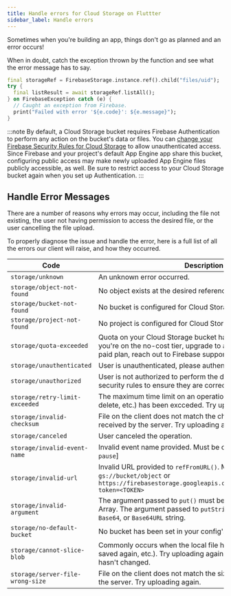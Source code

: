 ```yaml
---
title: Handle errors for Cloud Storage on Fluttter
sidebar_label: Handle errors
---
```


Sometimes when you're building an app, things don't go as planned and an
error occurs!

When in doubt, catch the exception thrown by the function
and see what the error message has to say.

```dart
final storageRef = FirebaseStorage.instance.ref().child("files/uid");
try {
  final listResult = await storageRef.listAll();
} on FirebaseException catch (e) {
  // Caught an exception from Firebase.
  print("Failed with error '${e.code}': ${e.message}");
}
```

:::note
By default, a Cloud Storage bucket requires Firebase Authentication to
perform any action on the bucket's data or files. You can
[change your Firebase Security Rules for Cloud Storage](https://firebase.google.com/docs/storage/security/rules-conditions#public)
to allow unauthenticated access. Since Firebase and your project's default
App Engine app share this bucket, configuring public access may make newly
uploaded App Engine files publicly accessible, as well. Be sure to restrict
access to your Cloud Storage bucket again when you set up Authentication.
:::

## Handle Error Messages

There are a number of reasons why errors may occur, including the file
not existing, the user not having permission to access the desired file, or the
user cancelling the file upload.

To properly diagnose the issue and handle the error, here is a full list of
all the errors our client will raise, and how they occurred.

Code                             | Description
---------------------------------|--------------------------------------------
`storage/unknown`                | An unknown error occurred. 
`storage/object-not-found`       | No object exists at the desired reference. 
`storage/bucket-not-found`       | No bucket is configured for Cloud Storage 
`storage/project-not-found`      | No project is configured for Cloud Storage 
`storage/quota-exceeded`         | Quota on your Cloud Storage bucket has been exceeded. If you're on the no-cost tier, upgrade to a paid plan. If you're on a paid plan, reach out to Firebase support. 
`storage/unauthenticated`        | User is unauthenticated, please authenticate and try again. 
`storage/unauthorized`           | User is not authorized to perform the desired action, check your security rules to ensure they are correct. 
`storage/retry-limit-exceeded`   | The maximum time limit on an operation (upload, download, delete, etc.) has been excceded. Try uploading again. 
`storage/invalid-checksum`       | File on the client does not match the checksum of the file received by the server. Try uploading again. 
`storage/canceled`               | User canceled the operation. 
`storage/invalid-event-name`     | Invalid event name provided. Must be one of [`running`, `progress`, `pause`] 
`storage/invalid-url`            | Invalid URL provided to `refFromURL()`. Must be of the form: `gs://bucket/object` or `https://firebasestorage.googleapis.com/v0/b/bucket/o/object?token=<TOKEN>`
`storage/invalid-argument`       | The argument passed to `put()` must be `File`, `Blob`, or `UInt8` Array. The argument passed to `putString()` must be a raw, `Base64`, or `Base64URL` string. 
`storage/no-default-bucket`      | No bucket has been set in your config's `storageBucket` property. 
`storage/cannot-slice-blob`      | Commonly occurs when the local file has changed (deleted, saved again, etc.). Try uploading again after verifying that the file hasn't changed. 
`storage/server-file-wrong-size` | File on the client does not match the size of the file recieved by the server. Try uploading again.
